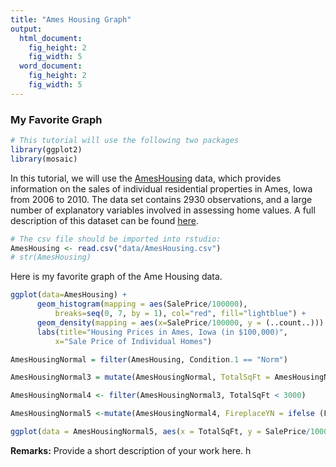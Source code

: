 ```yaml
---
title: "Ames Housing Graph"
output:
  html_document:
    fig_height: 2
    fig_width: 5
  word_document:
    fig_height: 2
    fig_width: 5
---
```


### My Favorite Graph

```r
# This tutorial will use the following two packages
library(ggplot2)
library(mosaic)
```

In this tutorial, we will use the  [AmesHousing](http://www.amstat.org/publications/jse/v19n3/decock.pdf) data, which provides information on the sales of individual residential properties in Ames, Iowa from 2006 to 2010. The data set contains 2930 observations, and a large number of explanatory variables involved in assessing home values. A full description of this dataset can be found [here](http://www.amstat.org/publications/jse/v19n3/Decock/DataDocumentation.txt).

```r
# The csv file should be imported into rstudio:
AmesHousing <- read.csv("data/AmesHousing.csv")
# str(AmesHousing)
```


Here is my favorite graph of the Ame Housing data.

```r
ggplot(data=AmesHousing) +                         
      geom_histogram(mapping = aes(SalePrice/100000), 
          breaks=seq(0, 7, by = 1), col="red", fill="lightblue") + 
      geom_density(mapping = aes(x=SalePrice/100000, y = (..count..)))  +   
      labs(title="Housing Prices in Ames, Iowa (in $100,000)", 
          x="Sale Price of Individual Homes")   
```

``` r
AmesHousingNormal = filter(AmesHousing, Condition.1 == "Norm")

AmesHousingNormal3 = mutate(AmesHousingNormal, TotalSqFt = AmesHousingNormal$Gr.Liv.Area  +  AmesHousingNormal$Total.Bsmt.SF)

AmesHousingNormal4 <- filter(AmesHousingNormal3, TotalSqFt < 3000)

AmesHousingNormal5 <-mutate(AmesHousingNormal4, FireplaceYN = ifelse (Fireplaces==0, "No", "Yes"))

ggplot(data = AmesHousingNormal5, aes(x = TotalSqFt, y = SalePrice/1000)) + geom_point()  + aes(colour = FireplaceYN)  + stat_smooth(method = lm) + labs(title = "Affect of Total Square Feet and Fireplaces on Housing Prices in Ames, Iowa", x = "Total Square Feet", y = "Sale Price (in Thousands)")

```


**Remarks:**
Provide a short description of your work here. h 






